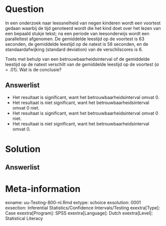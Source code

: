 Question
========
  
In een onderzoek naar leessnelheid van negen kinderen wordt een voortest gedaan waarbij de tijd genoteerd wordt die het kind doet over het lezen van een bepaald stukje tekst; na een periode van leesonderwijs wordt een paralleltest afgenomen. De gemiddelde leestijd op de voortest is 63 seconden, de gemiddelde leestijd op de natest is 58 seconden, en de standaardafwijking (standard deviation) van de verschilscores is 6. 
 
Toets met behulp van een betrouwbaarheidsinterval of de gemiddelde leestijd op de natest verschilt van de gemiddelde leestijd op de voortest ($\alpha = .01$). Wat is de conclusie? 

  
Answerlist
----------
* Het resultaat is significant, want het betrouwbaarheidsinterval omvat 0.
* Het resultaat is niet significant, want het betrouwbaarheidsinterval omvat 0 niet.
* Het resultaat is significant, want het betrouwbaarheidsinterval omvat 0 niet.
* Het resultaat is niet significant, want het betrouwbaarheidsinterval omvat 0.


Solution
========
  


Answerlist
----------



Meta-information
================
exname: uu-Testing-800-nl.Rmd
extype: schoice
exsolution: 0001
exsection: Inferential Statistics/Confidence Intervals/Testing
exextra[Type]: Case
exextra[Program]: SPSS
exextra[Language]: Dutch
exextra[Level]: Statistical Literacy
